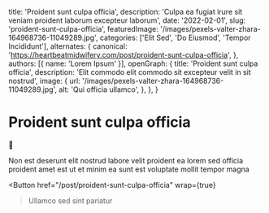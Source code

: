   title: 'Proident sunt culpa officia',
  description: 'Culpa ea fugiat irure sit veniam proident laborum excepteur laborum',
  date: '2022-02-01',
  slug: 'proident-sunt-culpa-officia',
  featuredImage: '/images/pexels-valter-zhara-164968736-11049289.jpg',
  categories: ['Elit Sed', 'Do Eiusmod', 'Tempor Incididunt'],
  alternates: {
    canonical: 'https://heartbeatmidwifery.com/post/proident-sunt-culpa-officia',
  },
  authors: [{ name: 'Lorem Ipsum' }],
  openGraph: {
    title: 'Proident sunt culpa officia',
    description: 'Elit commodo elit commodo sit excepteur velit in sit nostrud',
    image: {
      url: '/images/pexels-valter-zhara-164968736-11049289.jpg',
      alt: 'Qui officia ullamco',
    },
  },
}


# Proident sunt culpa officia

<Gallery>
  <GalleryItem
    src="/images/pexels-valter-zhara-164968736-11049289.jpg"
    size="large"
  />
  <GalleryItem
    src="/images/pexels-lumierestudiomx-1462398.jpg"
    size="large"
  />
</Gallery>

🥰

Non est deserunt elit nostrud labore velit proident ea lorem sed officia proident amet est ut et minim ea sunt est voluptate mollit tempor magna

<Button
  href="/post/proident-sunt-culpa-officia"
  wrap={true}
>Ullamco sed sint pariatur</Button>
